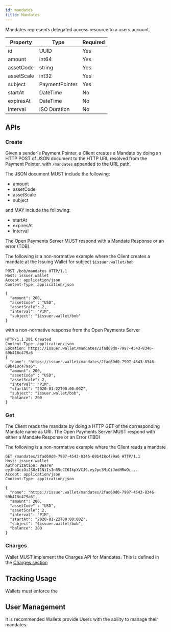 ```yaml
---
id: mandates
title: Mandates
---
```


<!--
Note to self: check this out https://stripe.com/docs/api/mandates/object
* Nice properties to have: 
    * Acceptance
    * status
    * Multiuse? Not sure if this is needed but could be nice
-->

Mandates represents delegated access resource to a users account.

| Property    | Type           | Required |
|-------------|----------------|----------|
| id          | UUID           | Yes      |
| amount      | int64          | Yes      |
| assetCode   | string         | Yes      |
| assetScale  | int32          | Yes      |
| subject     | PaymentPointer | Yes      |
| startAt     | DateTime       | No       |
| expiresAt   | DateTime       | No       |
| interval    | ISO Duration   | No       |

## APIs

### Create
Given a sender's Payment Pointer, a Client creates a Mandate by doing an HTTP POST of JSON document to the 
HTTP URL resolved from the Payment Pointer, with `/mandates` appended to the URL path.

The JSON document MUST include the following:
* amount
* assetCode
* assetScale
* subject

and MAY include the following:
* startAt
* expiresAt
* interval

The Open Payments Server MUST respond with a Mandate Response or an error (TDB).

The following is a non-normative example where the Client creates a mandate at the Issuing Wallet
for subject `$issuer.wallet/bob`

```http
POST /bob/mandates HTTP/1.1
Host: issuer.wallet
Accept: application/json
Content-Type: application/json

{
  "amount": 200,
  "assetCode" : "USD",
  "assetScale": 2,
  "interval": "P1M",
  "subject": "$issuer.wallet/bob"
}
```

with a non-normative response from the Open Payments Server

```http
HTTP/1.1 201 Created
Content-Type: application/json
Location: https://issuer.wallet/mandates/2fad69d0-7997-4543-8346-69b418c479a6
{
  "name": "https://issuer.wallet/mandates/2fad69d0-7997-4543-8346-69b418c479a6",
  "amount": 200,
  "assetCode" : "USD",
  "assetScale": 2,
  "interval": "P1M",
  "startAt": "2020-01-22T00:00:00Z",
  "subject": "issuer.wallet/bob",
  "balance": 200
}
```

### Get

The Client reads the mandate by doing a HTTP GET of the corresponding Mandate name as URI. The Open Payments Server
MUST respond with either a Mandate Response or an Error (TBD)

The following is a non-normative example where the Client reads a mandate

```http
GET /mandates/2fad69d0-7997-4543-8346-69b418c479a6 HTTP/1.1
Host: issuer.wallet
Authorization: Bearer eyJhbGciOiJSUzI1NiIsInR5cCI6IkpXVCJ9.eyJpc3MiOiJodHRwOi...
Accept: application/json
Content-Type: application/json

{
  "name": "https://issuer.wallet/mandates/2fad69d0-7997-4543-8346-69b418c479a6",
  "amount": 200,
  "assetCode" : "USD",
  "assetScale": 2,
  "interval": "P1M",
  "startAt": "2020-01-22T00:00:00Z",
  "subject": "$issuer.wallet/bob",
  "balance": 200
}
```

### Charges

Wallet MUST implement the Charges API for Mandates. This is defined in the [Charges section](charges)

## Tracking Usage

Wallets must enforce the 

## User Management

It is recommended Wallets provide Users with the ability to manage their mandates.

